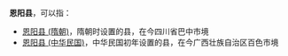 '''恩阳县'''，可以指：
*[[恩阳县_(隋朝)|恩阳县 (隋朝)]]，隋朝时设置的县，在今四川省巴中市境
*[[恩阳县_(中华民国)|恩阳县 (中华民国)]]，中华民国初年设置的县，在今广西壮族自治区百色市境

{{Disambig|E|Cat=三字中国县名消歧义}}
